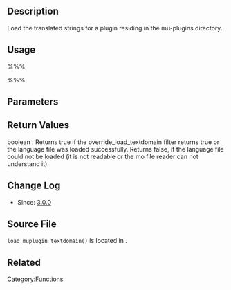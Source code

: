 == Description ==

Load the translated strings for a plugin residing in the mu-plugins directory.

== Usage ==

%%%<?php load_muplugin_textdomain( $domain, $mu_plugin_rel_path ) ?>%%%

== Parameters ==

{{Parameter|$domain|string|Text domain. Unique identifier for retrieving translated strings.}}

{{Parameter|$$mu_plugin_rel_path|string|Relative to WPMU_PLUGIN_DIR directory in which the .mo file resides.|optional|empty string}}

== Return Values ==

; boolean : Returns true if the override_load_textdomain filter returns true or the language file was loaded successfully. Returns false, if the language file could not be loaded (it is not readable or the mo file reader can not understand it).

== Change Log ==

* Since: [[Version 3.0|3.0.0]]

== Source File ==

<tt>load_muplugin_textdomain()</tt> is located in {{Trac|wp-includes/l10n.php}}.

== Related ==
{{Localization}}

{{Tag Footer}}

[[Category:Functions]]